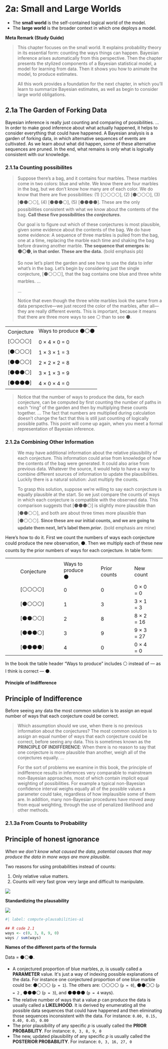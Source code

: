 # 2a: Small and Large Worlds

-   The **small world** is the self-contained logical world of the
    model.
-   The **large world** is the broader context in which one deploys a
    model.

**Meta Remark (Study Guide)**

> This chapter focuses on the small world. It explains probability
> theory in its essential form: counting the ways things can happen.
> Bayesian inference arises automatically from this perspective. Then
> the chapter presents the stylized components of a Bayesian statistical
> model, a model for learning from data. Then it shows you how to
> animate the model, to produce estimates.
>
> All this work provides a foundation for the next chapter, in which
> you'll learn to summarize Bayesian estimates, as well as begin to
> consider large world obligations.

## 2.1a The Garden of Forking Data

::: callout-important
Bayesian inference is really just counting and comparing of
possibilities. ... In order to make good inference about what actually
happened, it helps to consider everything that could have happened. A
Bayesian analysis is a garden of forking data, in which alternative
sequences of events are cultivated. As we learn about what did happen,
some of these alternative sequences are pruned. In the end, what remains
is only what is logically consistent with our knowledge.
:::

### 2.1.1a Counting possibilites

> Suppose there's a bag, and it contains four marbles. These marbles
> come in two colors: blue and white. We know there are four marbles in
> the bag, but we don't know how many are of each color. We do know that
> there are five possibilities: (1) \[⚪⚪⚪⚪\], (2) \[⚫⚪⚪⚪\], (3)
> \[⚫⚫⚪⚪\], (4) \[⚫⚫⚫⚪\], (5) \[⚫⚫⚫⚫\]. These are the only
> possibilities consistent with what we know about the contents of the
> bag. **Call these five possibilities the *conjectures*.**
>
> Our goal is to figure out which of these conjectures is most
> plausible, given some evidence about the contents of the bag. We do
> have some evidence: A sequence of three marbles is pulled from the
> bag, one at a time, replacing the marble each time and shaking the bag
> before drawing another marble. **The sequence that emerges is: ⚫⚪⚫,
> in that order. These are the data.** (bold emphasis pb)
>
> So now let's plant the garden and see how to use the data to infer
> what's in the bag. Let's begin by considering just the single
> conjecture, \[⚫⚪⚪⚪\], that the bag contains one blue and three
> white marbles. ...
>
> ...
>
> Notice that even though the three white marbles look the same from a
> data perspective---we just record the color of the marbles, after
> all---they are really different events. This is important, because it
> means that there are three more ways to see ⚪ than to see ⚫.

|              |                        |
|--------------|------------------------|
| Conjecture   | Ways to produce ⚫⚪⚫ |
| \[⚪⚪⚪⚪\] | 0 × 4 × 0 = 0          |
| \[⚫⚪⚪⚪\] | 1 × 3 × 1 = 3          |
| \[⚫⚫⚪⚪\] | 2 × 2 × 2 = 8          |
| \[⚫⚫⚫⚪\] | 3 × 1 × 3 = 9          |
| \[⚫⚫⚫⚫\] | 4 × 0 × 4 = 0          |

> Notice that the number of ways to produce the data, for each
> conjecture, can be computed by first counting the number of paths in
> each "ring" of the garden and then by multiplying these counts
> together. ... The fact that numbers are multiplied during calculation
> doesn't change the fact that this is still just counting of logically
> possible paths. This point will come up again, when you meet a formal
> representation of Bayesian inference.

### 2.1.2a Combining Other Information

> We may have additional information about the relative plausibility of
> each conjecture. This information could arise from knowledge of how
> the contents of the bag were generated. It could also arise from
> previous data. Whatever the source, it would help to have a way to
> combine different sources of information to update the plausibilities.
> Luckily there is a natural solution: Just multiply the counts.
>
> To grasp this solution, suppose we're willing to say each conjecture
> is equally plausible at the start. So we just compare the counts of
> ways in which each conjecture is compatible with the observed data.
> This comparison suggests that \[⚫⚫⚫⚪\] is slightly more plausible
> than \[⚫⚫⚪⚪\], and both are about three times more plausible than
> \[⚫⚪⚪⚪\]. **Since these are our initial counts, and we are going
> to update them next, let's label them *prior*.** (bold emphasis are
> mine)

Here's how to do it. First we count the numbers of ways each conjecture
could produce the new observation, ⚫. Then we multiply each of these
new counts by the prior numbers of ways for each conjecture. In table
form:

|     |              |     |                    |     |              |     |            |     |
|--------|--------|--------|--------|--------|--------|--------|--------|--------|
|     |              |     |                    |     |              |     |            |     |
|     | Conjecture   |     | Ways to produce ⚫ |     | Prior counts |     | New count  |     |
|     | \[⚪⚪⚪⚪\] |     | 0                  |     | 0            |     | 0 × 0 = 0  |     |
|     | \[⚫⚪⚪⚪\] |     | 1                  |     | 3            |     | 3 × 1 = 3  |     |
|     | \[⚫⚫⚪⚪\] |     | 2                  |     | 8            |     | 8 × 2 = 16 |     |
|     | \[⚫⚫⚫⚪\] |     | 3                  |     | 9            |     | 9 × 3 = 27 |     |
|     | \[⚫⚫⚫⚫\] |     | 4                  |     | 0            |     | 0 × 4 = 0  |     |

In the book the table header "Ways to produce" includes ⚪ instead of
--- as I think is correct --- ⚫.

**Principle of Indifference**

::: callout-tip
## Principle of Indifference

Before seeing any data the most common solution is to assign an equal
number of ways that each conjecture could be correct.
:::

> Which assumption should we use, when there is no previous information
> about the conjectures? The most common solution is to assign an equal
> number of ways that each conjecture could be correct, before seeing
> any data. This is sometimes known as the **PRINCIPLE OF
> INDIFFERENCE**: When there is no reason to say that one conjecture is
> more plausible than another, weigh all of the conjectures equally. ...
>
> For the sort of problems we examine in this book, the principle of
> indifference results in inferences very comparable to mainstream
> non-Bayesian approaches, most of which contain implicit equal
> weighting of possibilities. For example a typical non-Bayesian
> confidence interval weighs equally all of the possible values a
> parameter could take, regardless of how implausible some of them are.
> In addition, many non-Bayesian procedures have moved away from equal
> weighting, through the use of penalized likelihood and other methods.

### 2.1.3a From Counts to Probability

::: callout-tip
## Principle of honest ignorance

*When we don\'t know what caused the data, potential causes that may
produce the data in more ways are more plausible*.
:::

Two reasons for using probabilities instead of counts:

1.  Only relative value matters.
2.  Counts will very fast grow very large and difficult to manipulate.

![](img/plausability-formula-1-min.png){fig-align="center"}

**Standardizing the plausability**

![](img/plausability-formula-2-min.png){fig-align="center"}

```r
#| label: compute-plausabilities-a1

## R code 2.1
ways <- c(0, 3, 8, 9, 0)
ways / sum(ways)
```

**Names of the different parts of the formula**

Data = ⚫⚪⚫.

-   A conjectured proportion of blue marbles, *p*, is usually called a
    **PARAMETER** value. It\'s just a way of indexing possible
    explanations of the data. For instance one conjectured proportion of
    one blue marble could be: ⚫⚪⚪⚪ (`p = 1`). The others are:
    ⚪⚪⚪⚪ (`p = 0`), ⚫⚫⚪⚪ (`p = 2` , ⚫⚫⚫⚪ (`p = 3`), and
    ⚫⚫⚫⚫ (`p = 4` ways).
-   The relative number of ways that a value *p* can produce the data is
    usually called a **LIKELIHOOD**. It is derived by enumerating all
    the possible data sequences that could have happened and then
    eliminating those sequences inconsistent with the data. For
    instance: `0.00, 0.15, 0.40, 0.45, 0.00`
-   The prior plausibility of any specific *p* is usually called the
    **PRIOR PROBABILITY**. For instance: `0, 3, 8, 9, 0`
-   The new, updated plausibility of any specific *p* is usually called
    the **POSTERIOR PROBABILITY**. For instance: `0, 3, 16, 27, 0`
